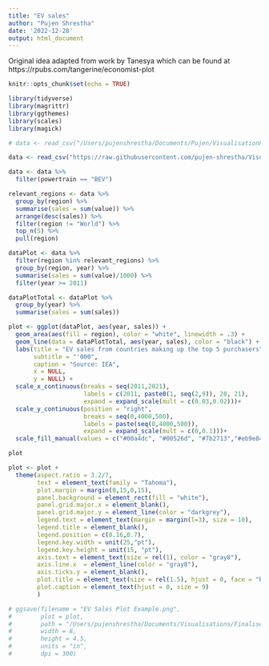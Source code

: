 ```yaml
---
title: "EV sales"
author: "Pujen Shrestha"
date: '2022-12-28'
output: html_document
---
```

Original idea adapted from work by Tanesya which can be found at https://rpubs.com/tangerine/economist-plot

```r
knitr::opts_chunk$set(echo = TRUE)
```

```r
library(tidyverse)
library(magrittr)
library(ggthemes)
library(scales)
library(magick)
```

```r
# data <- read_csv("/Users/pujenshrestha/Documents/Pujen/VisualisationProjects/EVsales/IEA-EV-dataEV salesCarsHistorical.csv")

data <- read_csv("https://raw.githubusercontent.com/pujen-shrestha/VisualisationProjects/master/EVsales/IEA-EV-dataEV%20salesCarsHistorical.csv")
```

```r

data <- data %>% 
  filter(powertrain == "BEV")

relevant_regions <- data %>% 
  group_by(region) %>% 
  summarise(sales = sum(value)) %>% 
  arrange(desc(sales)) %>% 
  filter(region != "World") %>% 
  top_n(5) %>% 
  pull(region)

dataPlot <- data %>% 
  filter(region %in% relevant_regions) %>% 
  group_by(region, year) %>% 
  summarise(sales = sum(value)/1000) %>% 
  filter(year >= 2011)

dataPlotTotal <- dataPlot %>% 
  group_by(year) %>% 
  summarise(sales = sum(sales))

```


```r
plot <- ggplot(dataPlot, aes(year, sales)) +
  geom_area(aes(fill = region), color = "white", linewidth = .3) +
  geom_line(data = dataPlotTotal, aes(year, sales), color = "black") +
  labs(title = "EV sales from countries making up the top 5 purchasers",
       subtitle = "'000",
       caption = "Source: IEA",
       x = NULL,
       y = NULL) +
  scale_x_continuous(breaks = seq(2011,2021),
                     labels = c(2011, paste0(1, seq(2,9)), 20, 21),
                     expand = expand_scale(mult = c(0.03,0.02)))+
  scale_y_continuous(position = "right",
                     breaks = seq(0,4000,500),
                     labels = paste(seq(0,4000,500)),
                     expand = expand_scale(mult = c(0,0.1)))+
  scale_fill_manual(values = c("#00a4dc", "#00526d", "#7b2713","#eb9e84", "#f15a40"))

plot
```

```r
plot <- plot +
  theme(aspect.ratio = 3.2/7,
        text = element_text(family = "Tahoma"),
        plot.margin = margin(0,15,0,15),
        panel.background = element_rect(fill = "white"),
        panel.grid.major.x = element_blank(),
        panel.grid.major.y = element_line(color = "darkgrey"),
        legend.text = element_text(margin = margin(l=3), size = 10),
        legend.title = element_blank(),
        legend.position = c(0.16,0.7),
        legend.key.width = unit(25,"pt"),
        legend.key.height = unit(15, "pt"),
        axis.text = element_text(size = rel(1), color = "gray8"),
        axis.line.x  = element_line(color = "gray8"),
        axis.ticks.y = element_blank(),
        plot.title = element_text(size = rel(1.5), hjust = 0, face = "bold"),
        plot.caption = element_text(hjust = 0, size = 9)
        )
```

```r
# ggsave(filename = "EV Sales Plot Example.png",
#        plot = plot,
#        path = "/Users/pujenshrestha/Documents/Visualisations/Finalised Examples/",
#        width = 8,
#        height = 4.5,
#        units = "in",
#        dpi = 300)
```